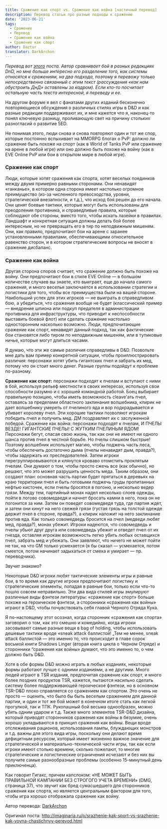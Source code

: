 ```yaml
---
title: Сражение как спорт vs. Сражение как война [частичный перевод]
description: Перевод статьи про разные подходы к сражению
date: '2023-06-21'
tags:
  - Сражение
  - Перевод
  - Сражение как война
  - Сражение как спорт
author: Daztur
translator: DarkArchon
---
```


_Перевод вот [этого](http://www.enworld.org/forum/showthread.php?317715-Very-Long-Combat-as-Sport-vs-Combat-as-War-a-Key-Difference-in-D-amp-D-Play-Styles) поста. Автор сравнивает бой в разных редакциях DnD, но мне больше интересно его разделение того, как системы относятся к сражениям, на два подхода, поэтому я перевожу только непосредственно связанный с этим текст (рассуждения «как нам обустроить ДнД» оставлены за кадром). Если кто-то посчитает остальную часть текста интересной, я переведу и ее._

На другом форуме я вел с фанатами других изданий бесконечно повторяющиеся обсуждения о различных стилях игры в D&D и как разные редакции поддерживают их, и мне кажется что я, наконец-то понял ключевую разницу, проливающую свет на причину стольких разногласий о развитие 5ED.

Не понимая этого, люди снова и снова повторяют один и тот же спор, которые постоянно вспыхивает на MMORPG блогах о PvP: должно ли сражение быть похоже на спорт (как в World of Tanks PvP или сражение на арене в любой игре) или оно должно быть похоже на войну (как в EVE Online PvP или бои в открытом мире в любой игре).

### Сражение как спорт

Люди, которые хотят сражения как спорта, хотят веселых поединков между двумя примерно равными сторонами. Они ненавидят «ганканье», в котором одна сторона имеет настолько огромное преимущество (из-за численного превосходства, уровни, стратегической внезапности, и т.д.), что исход боя решен до его начала. Они ценят боевые тактики, которые могут быть использованы для преодоления противника, и справедливые правила, которые соблюдают обе стороны, вместо того, чтобы искать лазейки в правилах. Ландшафт и конкретная ситуация должны делать бой более интересным, но не превращать его в тир по неподвижным мишеням. Они, как правило, предпочитают бои на арене с заранее установленными правилами, обеспечивающими относительное равенство сторон, и в котором стратегические вопросы не вносят в сражение дисбаланс.

### Сражение как война

Другая сторона споров считает, что сражение должно быть похоже на войну. Они предпочитают бои в стиле EVE Online — в большом количестве случаев вы знаете, кто выиграет, еще до начала самого сражения, и много веселья заключается в использовании стратегии и логистики для того, чтобы все преимущества были на вашей стороне. Наибольший успех для этих игроков — не выиграть в справедливом бою, а убедиться, что сражения вообще не будет (классический пример — внедрение шпиона или подкуп предателя в администрации противника для инфраструктуры, что приводит к неспособности выставить боевой флот) или сделать сражение настолько односторонним насколько возможно. Люди, предпочитающие сражение как спорт, ненавидят данный подход, так как фактические бои становятся либо тиром по неподвижным мишеням, или в тупиковые ничье, которые могут длиться часами.

Я думаю, что эти же самые различия справедливы в D&D. Позвольте мне дать вам пример конкретной ситуации, чтобы проиллюстрировать различия: персонажи хотят убить гигантских пчел и забрать их мед, потому что он стоит много денег. Разные группы подойдут к проблеме по-разному.

**Сражение как спорт:** персонажи подходят к пчелам и вступают с ними в бой, используя рельеф местности в своих интересах, используя свои способности разумно и с хорошей командной работой. Боец выбирает правильную позицию, чтобы иметь возможность cleave'ать пчел, оставаясь за пределами областного заклинания волшебника, клирик не дает волшебнику умереть от пчелиного яда и вор подкрадывается и убивает королеву пчел. Эти хорошие тактики позволяют игрокам победить пчел и получить мед. ДМ поздравляет их с заслуженной победой. Сражение как война: персонажи подходят к пчелам, И ПЧЕЛЫ ВЕЗДЕ! ГИГАНТСКИЕ ПЧЕЛЫ! С ЖУТКИМ ПЧЕЛИНЫМ ЯДОМ! Персонажи бегут, спасая свою жизнь, так как они не имеют ни одного шанса против пчел в честной борьбе. Но пчелы слишком быстрые! Поэтому волшебник использует магию, чтобы поджечь часть леса, чтобы обеспечить достаточно дыма (пчелы ненавидят дым, правда?), чтобы задержать их преследователей. Затем игроки перегруппировываются и клянутся кроваво отомстить проклятым пчелам. Они думают о том, чтобы просто сжечь все (как обычно), но решают, что это может разрушить ценность меда. Таким образом, они создают план: основная часть партии будет прятаться в деревьях на краю территории пчел и быть готовыми поджечь груды пропитанных нефтью кисточек, если пчелы бросятся в погоню, и несколько ведер грязи. Между тем, партийный монах надел несколько слоев одежды, пойти в логово совомедведя и начнет бросать камни в него, пока он не погонится за ним. Затем он поведет совомедведя туда, где партия ждет, и затем они кинут на него свежей грязи (густая грязь на толстой одежде держит пчел в стороне, правда?), а клирик наложит на него заклинание против яда. Как только совомедведь бросится на пчел (медведи любят мед, правда?), монах убежит. Игроки надеются, что совомедведь и пчелы убьют друг друга или совомедведь убежит и отведет пчел от их гнезда, оставляя игрокам возможность легко убить любых оставщихся пчел, забрать мед и убежать. Они заявляют, что ничего не может пойти не так, на что GM только усмехается (я бы сказал — усмехается, потом смеется, потом начинает задыхаться от смеха и умирает — пр. переводчика).

Звучит знакомо?

Некоторые D&D игроки любят тактические элементы игры и равные бои, в то время как другие игроки предпочитают логистику и стратегические элементы, попадая в равные бои, только если что-то пошло совсем неправильно. Эти два вида стилей игры эмулируют различные виды фэнтези литературы: «сражение как спорт» больше похоже на героическое фэнтези, а сторонники «сражения как войны» играют в D&D, чтобы почувствовать себя главой Черного Отряда Кука.

Я по-настоящему этот осознал, когда сторонник «сражения как спорта» заговорил о том, как это смешно и комедийно, когда игроки засовывают самые разные вещи в bag of holding, чтобы использовать дешевые тактики вроде «sneak attack баллистой! „Тем не менее, sneak attack баллистой — это именно то, что происходит в главе сорок восьмой книги Shadows Linger (вторая книга цикла о Черном Отряде) и сторонники “сражения как войны» думают, что это именно то, о чем должно быть D&D.

Хотя в обе формы D&D можно играть в любых изданиях, некоторые формы работают лучше с одними изданиями, а не другими. Много людей играют в TSR издания, предпочитая сражение как спорт, и много более поздних продуктов TSR, кажется, пытаются насильно сделать систему более поддерживающей героическое фэнтези, но в основном TSR-D&D плохо справляется со сражением как спортом. Это очень не просто — оценить, что было бы быть веселым сражением для данной партии, и один и тот же бой может в конечном итоге стать как легкой прогулкой, так и ТПК. Рукопашный бой весьма однообразен, можно убить одним ударом и т.д. Также много элементов TSR-D&D дизайна, который приводят сторонников сражения как войны в безумие, очень хорошо укладываются в принцип сражения как войны. Вещи вроде отслеживания рационов, использования лампы, блуждающих монстров и т.д. важны для этого вида игры, поскольку они делают время дефицитным ресурсом, который имеет жизненно важное значение для стратегической и материально-технической части игры, так как если игроки имеют столько времени, сколько пожелают, то многие стратегические и логистические ограничения исчезают и без них вы получите самые разнообразные проблемы (особенно 15-минутный день приключенца).

Как говорит Гигакс, причем капслоком: «НЕ МОЖЕТ БЫТЬ ПРАВИЛЬНОЙ КАМПАНИИ БЕЗ СТРОГОГО УЧЕТА ВРЕМЕНИ» (DMG, страница 37), что звучит как бред сумасшедшего для сторонников сражения как спорта, но является центральным фактором для того, чтобы игра хорошо отображала сражение как войну.

Автор перевода: [DarkArchon](http://imaginaria.ru/profile/DarkArchon/created/topics/)

Оригинал поста: http://imaginaria.ru/p/srazhenie-kak-sport-vs-srazhenie-kak-voyna-chastichnyy-perevod.html
